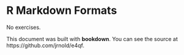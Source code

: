 # R Markdown Formats

No exercises.

This document was built with **bookdown**. You can see the source at https://github.com/jrnold/e4qf.
